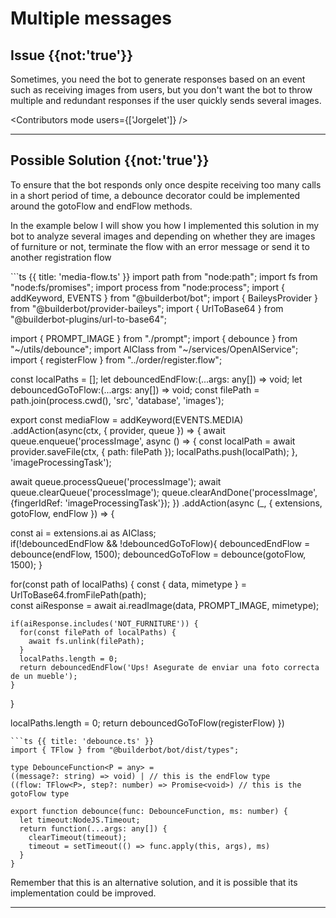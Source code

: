 

# Multiple messages

## Issue {{not:'true'}}
Sometimes, you need the bot to generate responses based on an event such as receiving images from users, but you don't want the bot to throw multiple and redundant responses if the user quickly sends several images.

<Contributors mode users={['Jorgelet']} />

---

## Possible Solution {{not:'true'}}
To ensure that the bot responds only once despite receiving too many calls in a short period of time, a debounce decorator could be implemented around the gotoFlow and endFlow methods.

In the example below I will show you how I implemented this solution in my bot to analyze several images and depending on whether they are images of furniture or not, terminate the flow with an error message or send it to another registration flow

<CodeGroup>
```ts {{ title: 'media-flow.ts' }}
import path from "node:path";
import fs from "node:fs/promises";
import process from "node:process";
import { addKeyword, EVENTS } from "@builderbot/bot";
import { BaileysProvider } from "@builderbot/provider-baileys";
import { UrlToBase64 } from "@builderbot-plugins/url-to-base64";

import { PROMPT_IMAGE } from "./prompt";
import { debounce } from "~/utils/debounce";
import AIClass from "~/services/OpenAIService";
import { registerFlow } from "../order/register.flow";


const localPaths = [];
let debouncedEndFlow:(...args: any[]) => void;
let debouncedGoToFlow:(...args: any[]) => void;
const filePath = path.join(process.cwd(), 'src', 'database', 'images');

export const mediaFlow = addKeyword<BaileysProvider>(EVENTS.MEDIA)
.addAction(async(ctx, { provider, queue }) => { 
  await queue.enqueue('processImage', async () => {
    const localPath = await provider.saveFile(ctx, { path: filePath });
    localPaths.push(localPath);
  }, 'imageProcessingTask');

  await queue.processQueue('processImage');
  await queue.clearQueue('processImage');
  queue.clearAndDone('processImage', {fingerIdRef: 'imageProcessingTask'});
})
.addAction(async (_, { extensions, gotoFlow, endFlow }) => {

  const ai = extensions.ai as AIClass;  
  if(!debouncedEndFlow && !debouncedGoToFlow){
    debouncedEndFlow = debounce(endFlow, 1500);
    debouncedGoToFlow = debounce(gotoFlow, 1500);
  }
    
  for(const path of localPaths) {
    const { data, mimetype } = UrlToBase64.fromFilePath(path);    
    const aiResponse = await ai.readImage(data, PROMPT_IMAGE, mimetype);

    if(aiResponse.includes('NOT_FURNITURE')) {
      for(const filePath of localPaths) {
        await fs.unlink(filePath);
      }
      localPaths.length = 0;
      return debouncedEndFlow('Ups! Asegurate de enviar una foto correcta de un mueble');
    }   
  }

  localPaths.length = 0;
  return debouncedGoToFlow(registerFlow)
})

```
```ts {{ title: 'debounce.ts' }}
import { TFlow } from "@builderbot/bot/dist/types";

type DebounceFunction<P = any> = 
((message?: string) => void) | // this is the endFlow type
((flow: TFlow<P>, step?: number) => Promise<void>) // this is the gotoFlow type

export function debounce(func: DebounceFunction, ms: number) {
  let timeout:NodeJS.Timeout;
  return function(...args: any[]) {
    clearTimeout(timeout);
    timeout = setTimeout(() => func.apply(this, args), ms)
  }
}

```
</CodeGroup>

Remember that this is an alternative solution, and it is possible that its implementation could be improved.

----

<Guides />

<Resources />